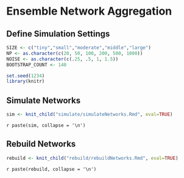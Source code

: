 # Ensemble Network Aggregation

## Define Simulation Settings

```r
SIZE <- c("tiny","small","moderate","middle","large")
NP <- as.character(c(20, 50, 100, 200, 500, 1000))
NOISE <- as.character(c(.25, .5, 1, 1.5))
BOOTSTRAP_COUNT <- 140

set.seed(1234)
library(knitr)
```

## Simulate Networks

```r
sim <- knit_child("simulate/simulateNetworks.Rmd", eval=TRUE)
```

`r paste(sim, collapse = '\n')`

## Rebuild Networks

```r
rebuild <- knit_child("rebuild/rebuildNetworks.Rmd", eval=TRUE)
```

`r paste(rebuild, collapse = '\n')`